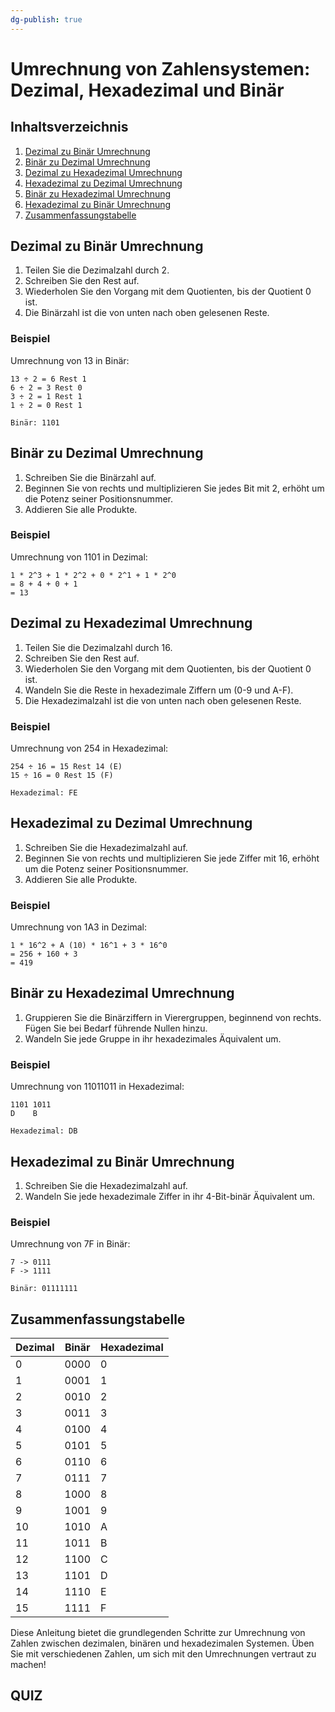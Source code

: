 ```yaml
---
dg-publish: true
---
```


# Umrechnung von Zahlensystemen: Dezimal, Hexadezimal und Binär

## Inhaltsverzeichnis

1. [Dezimal zu Binär Umrechnung](#dezimal-zu-binär-umrechnung)
2. [Binär zu Dezimal Umrechnung](#binär-zu-dezimal-umrechnung)
3. [Dezimal zu Hexadezimal Umrechnung](#dezimal-zu-hexadezimal-umrechnung)
4. [Hexadezimal zu Dezimal Umrechnung](#hexadezimal-zu-dezimal-umrechnung)
5. [Binär zu Hexadezimal Umrechnung](#binär-zu-hexadezimal-umrechnung)
6. [Hexadezimal zu Binär Umrechnung](#hexadezimal-zu-binär-umrechnung)
7. [Zusammenfassungstabelle](#zusammenfassungstabelle)

## Dezimal zu Binär Umrechnung

1. Teilen Sie die Dezimalzahl durch 2.
2. Schreiben Sie den Rest auf.
3. Wiederholen Sie den Vorgang mit dem Quotienten, bis der Quotient 0 ist.
4. Die Binärzahl ist die von unten nach oben gelesenen Reste.

### Beispiel

Umrechnung von 13 in Binär:

```
13 ÷ 2 = 6 Rest 1
6 ÷ 2 = 3 Rest 0
3 ÷ 2 = 1 Rest 1
1 ÷ 2 = 0 Rest 1

Binär: 1101
```

## Binär zu Dezimal Umrechnung

1. Schreiben Sie die Binärzahl auf.
2. Beginnen Sie von rechts und multiplizieren Sie jedes Bit mit 2, erhöht um die Potenz seiner Positionsnummer.
3. Addieren Sie alle Produkte.

### Beispiel

Umrechnung von 1101 in Dezimal:

```
1 * 2^3 + 1 * 2^2 + 0 * 2^1 + 1 * 2^0
= 8 + 4 + 0 + 1
= 13
```

## Dezimal zu Hexadezimal Umrechnung

1. Teilen Sie die Dezimalzahl durch 16.
2. Schreiben Sie den Rest auf.
3. Wiederholen Sie den Vorgang mit dem Quotienten, bis der Quotient 0 ist.
4. Wandeln Sie die Reste in hexadezimale Ziffern um (0-9 und A-F).
5. Die Hexadezimalzahl ist die von unten nach oben gelesenen Reste.

### Beispiel

Umrechnung von 254 in Hexadezimal:

```
254 ÷ 16 = 15 Rest 14 (E)
15 ÷ 16 = 0 Rest 15 (F)

Hexadezimal: FE
```

## Hexadezimal zu Dezimal Umrechnung

1. Schreiben Sie die Hexadezimalzahl auf.
2. Beginnen Sie von rechts und multiplizieren Sie jede Ziffer mit 16, erhöht um die Potenz seiner Positionsnummer.
3. Addieren Sie alle Produkte.

### Beispiel

Umrechnung von 1A3 in Dezimal:

```
1 * 16^2 + A (10) * 16^1 + 3 * 16^0
= 256 + 160 + 3
= 419
```

## Binär zu Hexadezimal Umrechnung

1. Gruppieren Sie die Binärziffern in Vierergruppen, beginnend von rechts. Fügen Sie bei Bedarf führende Nullen hinzu.
2. Wandeln Sie jede Gruppe in ihr hexadezimales Äquivalent um.

### Beispiel

Umrechnung von 11011011 in Hexadezimal:

```
1101 1011
D    B

Hexadezimal: DB
```

## Hexadezimal zu Binär Umrechnung

1. Schreiben Sie die Hexadezimalzahl auf.
2. Wandeln Sie jede hexadezimale Ziffer in ihr 4-Bit-binär Äquivalent um.

### Beispiel

Umrechnung von 7F in Binär:

```
7 -> 0111
F -> 1111

Binär: 01111111
```

## Zusammenfassungstabelle

| Dezimal | Binär | Hexadezimal |
| ------- | ----- | ----------- |
| 0       | 0000  | 0           |
| 1       | 0001  | 1           |
| 2       | 0010  | 2           |
| 3       | 0011  | 3           |
| 4       | 0100  | 4           |
| 5       | 0101  | 5           |
| 6       | 0110  | 6           |
| 7       | 0111  | 7           |
| 8       | 1000  | 8           |
| 9       | 1001  | 9           |
| 10      | 1010  | A           |
| 11      | 1011  | B           |
| 12      | 1100  | C           |
| 13      | 1101  | D           |
| 14      | 1110  | E           |
| 15      | 1111  | F           |

Diese Anleitung bietet die grundlegenden Schritte zur Umrechnung von Zahlen zwischen dezimalen, binären und hexadezimalen Systemen. Üben Sie mit verschiedenen Zahlen, um sich mit den Umrechnungen vertraut zu machen!

## QUIZ



<Quiz quiz={quiz} />
